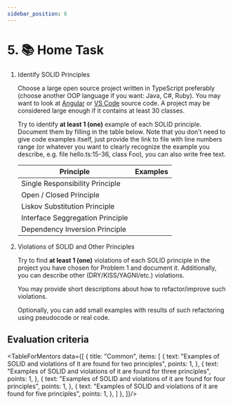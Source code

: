 ```yaml
---
sidebar_position: 6
---
```


# 5. 📚 Home Task


1. Identify SOLID Principles

   Choose a large open source project written in TypeScript preferably (choose another OOP language if you want: Java, C#, Ruby). You may want to look at [Angular](https://github.com/angular) or [VS Code](https://github.com/microsoft/vscode) source code. A project may be considered large enough if it contains at least 30 classes.

   Try to identify **at least 1 (one)** example of each SOLID principle. Document them by filling in the table below. Note that you don't need to give code examples itself, just provide the link to file with line numbers range (or whatever you want to clearly recognize the example you describe, e.g. file hello.ts:15-36, class Foo), you can also write free text.

   | Principle                        | Examples |
   | -------------------------------- | -------- |
   | Single Responsibility Principle  |          |
   | Open / Closed Principle          |          |
   | Liskov Substitution Principle    |          |
   | Interface Seggregation Principle |          |
   | Dependency Inversion Principle   |          |

2. Violations of SOLID and Other Principles

   Try to find **at least 1 (one)** violations of each SOLID principle in the project you have chosen for Problem 1 and document it. Additionally, you can describe other (DRY/KISS/YAGNI/etc.) violations.

   You may provide short descriptions about how to refactor/improve such violations.

   Optionally, you can add small examples with results of such refactoring using pseudocode or real code.

## Evaluation criteria

<TableForMentors data={[
  {
    title: "Common",
    items: [
      {
        text: "Examples of SOLID and violations of it are found for two principles",
        points: 1,
      },
      {
        text: "Examples of SOLID and violations of it are found for three principles",
        points: 1,
      },
      {
        text: "Examples of SOLID and violations of it are found for four principles",
        points: 1,
      },
      {
        text: "Examples of SOLID and violations of it are found for five principles",
        points: 1,
      },
    ]
  },
]}/>
